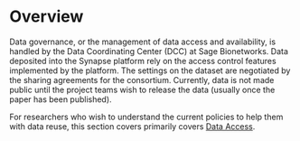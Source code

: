 

# Overview

Data governance, or the management of data access and availability, is handled by the Data Coordinating Center (DCC) at Sage Bionetworks. 
Data deposited into the Synapse platform rely on the access control features implemented by the platform. 
The settings on the dataset are negotiated by the sharing agreements for the consortium. 
Currently, data is not made public until the project teams wish to release the data (usually once the paper has been published).

For researchers who wish to understand the current policies to help them with data reuse, this section covers primarily covers [Data Access](data-access).


